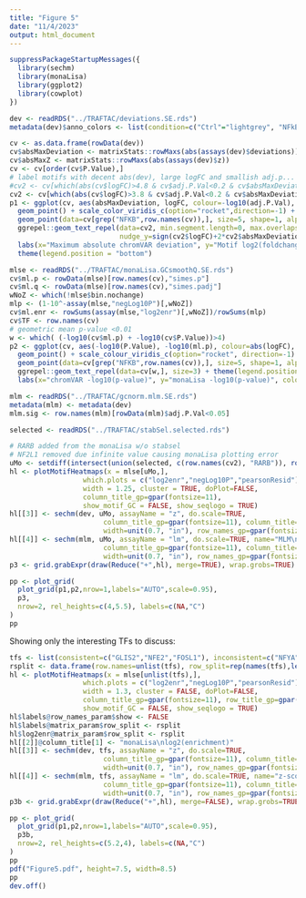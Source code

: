 ```yaml
---
title: "Figure 5"
date: "11/4/2023"
output: html_document
---
```


```r
suppressPackageStartupMessages({
  library(sechm)
  library(monaLisa)
  library(ggplot2)
  library(cowplot)
})
```

```r
dev <- readRDS("../TRAFTAC/deviations.SE.rds")
metadata(dev)$anno_colors <- list(condition=c("Ctrl"="lightgrey", "NFkB"="darkred"))

cv <- as.data.frame(rowData(dev))
cv$absMaxDeviation <- matrixStats::rowMaxs(abs(assays(dev)$deviations))
cv$absMaxZ <- matrixStats::rowMaxs(abs(assays(dev)$z))
cv <- cv[order(cv$P.Value),]
# label motifs with decent abs(dev), large logFC and smallish adj.p...
#cv2 <- cv[which(abs(cv$logFC)>4.8 & cv$adj.P.Val<0.2 & cv$absMaxDeviation>0.0122),]
cv2 <- cv[which(abs(cv$logFC)>3.8 & cv$adj.P.Val<0.2 & cv$absMaxDeviation>0.005),]
p1 <- ggplot(cv, aes(absMaxDeviation, logFC, colour=-log10(adj.P.Val), label=TF)) +
  geom_point() + scale_color_viridis_c(option="rocket",direction=-1) + theme_bw() +
  geom_point(data=cv[grep("NFKB",row.names(cv)),], size=5, shape=1, alpha=1, colour="yellow") +
  ggrepel::geom_text_repel(data=cv2, min.segment.length=0, max.overlaps=30, show.legend=FALSE,
                           nudge_y=sign(cv2$logFC)+2*cv2$absMaxDeviation>0.025, size=3) +
  labs(x="Maximum absolute chromVAR deviation", y="Motif log2(foldchange) with TRAFTAC") +
  theme(legend.position = "bottom")
```


```r
mlse <- readRDS("../TRAFTAC/monaLisa.GCsmoothQ.SE.rds")
cv$ml.p <- rowData(mlse)[row.names(cv),"simes.p"]
cv$ml.q <- rowData(mlse)[row.names(cv),"simes.padj"]
wNoZ <- which(!mlse$bin.nochange)
mlp <- (1-10^-assay(mlse,"negLog10P")[,wNoZ])
cv$ml.enr <- rowSums(assay(mlse,"log2enr")[,wNoZ])/rowSums(mlp)
cv$TF <- row.names(cv)
# geometric mean p-value <0.01
w <- which( (-log10(cv$ml.p) + -log10(cv$P.Value))>4)
p2 <- ggplot(cv, aes(-log10(P.Value), -log10(ml.p), colour=abs(logFC), label=TF)) + 
  geom_point() + scale_colour_viridis_c(option="rocket", direction=-1) + theme_bw() + 
  geom_point(data=cv[grep("NFKB",row.names(cv)),], size=5, shape=1, alpha=1, colour="yellow") +
  ggrepel::geom_text_repel(data=cv[w,], size=3) + theme(legend.position = "bottom") +
  labs(x="chromVAR -log10(p-value)", y="monaLisa -log10(p-value)", colour="chromVAR abs(logFC)")
```

```r
mlm <- readRDS("../TRAFTAC/gcnorm.mlm.SE.rds")
metadata(mlm) <- metadata(dev)
mlm.sig <- row.names(mlm)[rowData(mlm)$adj.P.Val<0.05]
```


```r
selected <- readRDS("../TRAFTAC/stabSel.selected.rds")

# RARB added from the monaLisa w/o stabsel
# NF2L1 removed due infinite value causing monaLisa plotting error
uMo <- setdiff(intersect(union(selected, c(row.names(cv2), "RARB")), row.names(mlse)), "NF2L1")
hl <- plotMotifHeatmaps(x = mlse[uMo,],
                  which.plots = c("log2enr","negLog10P","pearsonResid"), width.seqlogo=2,
                  width = 1.25, cluster = TRUE, doPlot=FALSE,
                  column_title_gp=gpar(fontsize=11),
                  show_motif_GC = FALSE, show_seqlogo = TRUE)
hl[[3]] <- sechm(dev, uMo, assayName = "z", do.scale=TRUE, 
                       column_title_gp=gpar(fontsize=11), column_title="chromVAR",
                       width=unit(0.7, "in"), row_names_gp=gpar(fontsize=10))
hl[[4]] <- sechm(mlm, uMo, assayName = "lm", do.scale=TRUE, name="MLM\nz-score", 
                       column_title_gp=gpar(fontsize=11), column_title="mlm",
                       width=unit(0.7, "in"), row_names_gp=gpar(fontsize=10))
p3 <- grid.grabExpr(draw(Reduce("+",hl), merge=TRUE), wrap.grobs=TRUE)
```


```r
pp <- plot_grid(
  plot_grid(p1,p2,nrow=1,labels="AUTO",scale=0.95),
  p3, 
  nrow=2, rel_heights=c(4,5.5), labels=c(NA,"C")
)
pp
```

Showing only the interesting TFs to discuss:

```r
tfs <- list(consistent=c("GLIS2","NFE2","FOSL1"), inconsistent=c("NFYA","NFKB1","JUNB","FOS"))
rsplit <- data.frame(row.names=unlist(tfs), row_split=rep(names(tfs),lengths(tfs)))
hl <- plotMotifHeatmaps(x = mlse[unlist(tfs),],
                  which.plots = c("log2enr","negLog10P","pearsonResid"), width.seqlogo=1.6,
                  width = 1.3, cluster = FALSE, doPlot=FALSE,
                  column_title_gp=gpar(fontsize=11), row_title_gp=gpar(fontsize=9),
                  show_motif_GC = FALSE, show_seqlogo = TRUE)
hl$labels@row_names_param$show <- FALSE
hl$labels@matrix_param$row_split <- rsplit
hl$log2enr@matrix_param$row_split <- rsplit
hl[[2]]@column_title[1] <- "monaLisa\nlog2(enrichment)"
hl[[3]] <- sechm(dev, tfs, assayName = "z", do.scale=TRUE, 
                       column_title_gp=gpar(fontsize=11), column_title="chromVAR", name="chromVAR\nz-score",
                       width=unit(0.7, "in"), row_names_gp=gpar(fontsize=10), isMult=TRUE)
hl[[4]] <- sechm(mlm, tfs, assayName = "lm", do.scale=TRUE, name="z-score", 
                       column_title_gp=gpar(fontsize=11), column_title="MLM",
                       width=unit(0.7, "in"), row_names_gp=gpar(fontsize=10))
p3b <- grid.grabExpr(draw(Reduce("+",hl), merge=FALSE), wrap.grobs=TRUE)
```


```r
pp <- plot_grid(
  plot_grid(p1,p2,nrow=1,labels="AUTO",scale=0.95),
  p3b,
  nrow=2, rel_heights=c(5.2,4), labels=c(NA,"C")
)
pp
pdf("Figure5.pdf", height=7.5, width=8.5)
pp
dev.off()
```

